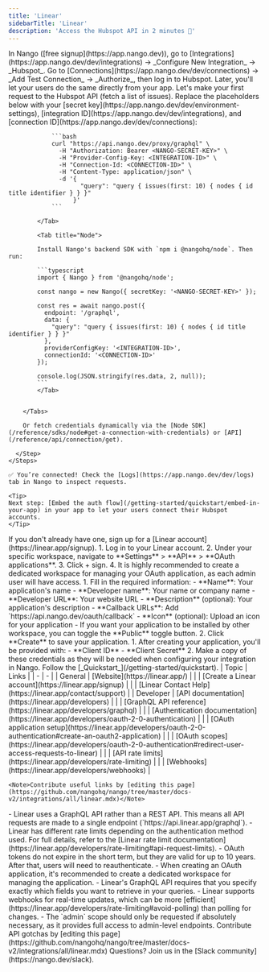 ```yaml
---
title: 'Linear'
sidebarTitle: 'Linear'
description: 'Access the Hubspot API in 2 minutes 💨'
---
```


<Tabs>
  <Tab title="🚀 Quickstart">
    <Steps>
      <Step title="Create an integration">
        In Nango ([free signup](https://app.nango.dev)), go to [Integrations](https://app.nango.dev/dev/integrations) -> _Configure New Integration_ -> _Hubspot_.
      </Step>
      <Step title="Authorize Hubspot">
        Go to [Connections](https://app.nango.dev/dev/connections) -> _Add Test Connection_ -> _Authorize_, then log in to Hubspot. Later, you'll let your users do the same directly from your app.
      </Step>
      <Step title="Call the Hubspot API">
        Let's make your first request to the Hubspot API (fetch a list of issues). Replace the placeholders below with your [secret key](https://app.nango.dev/dev/environment-settings), [integration ID](https://app.nango.dev/dev/integrations), and [connection ID](https://app.nango.dev/dev/connections):
        <Tabs> 
            <Tab title="cURL">

                ```bash
                curl "https://api.nango.dev/proxy/graphql" \
                  -H "Authorization: Bearer <NANGO-SECRET-KEY>" \
                  -H "Provider-Config-Key: <INTEGRATION-ID>" \
                  -H "Connection-Id: <CONNECTION-ID>" \
                  -H "Content-Type: application/json" \
                  -d '{
                        "query": "query { issues(first: 10) { nodes { id title identifier } } }"
                      }'
                ```

            </Tab>

            <Tab title="Node">

            Install Nango's backend SDK with `npm i @nangohq/node`. Then run:

            ```typescript
            import { Nango } from '@nangohq/node';

            const nango = new Nango({ secretKey: '<NANGO-SECRET-KEY>' });

            const res = await nango.post({
              endpoint: '/graphql',
              data: {
                "query": "query { issues(first: 10) { nodes { id title identifier } } }"
              },
              providerConfigKey: '<INTEGRATION-ID>',
              connectionId: '<CONNECTION-ID>'
            });

            console.log(JSON.stringify(res.data, 2, null));
            ```
            </Tab>


        </Tabs>

        Or fetch credentials dynamically via the [Node SDK](/reference/sdks/node#get-a-connection-with-credentials) or [API](/reference/api/connection/get).

      </Step>
    </Steps>

    ✅ You’re connected! Check the [Logs](https://app.nango.dev/dev/logs) tab in Nango to inspect requests.

    <Tip>
    Next step: [Embed the auth flow](/getting-started/quickstart/embed-in-your-app) in your app to let your users connect their Hubspot accounts.
    </Tip>
  </Tab>
  <Tab title="🧑‍💻 OAuth app setup">
   <Steps>
  <Step title="Create a Linear account">
    If you don't already have one, sign up for a [Linear account](https://linear.app/signup).
  </Step>
  <Step title="Create an OAuth2 application">
    1. Log in to your Linear account.
    2. Under your specific workspace, navigate to **Settings** > **API** > **OAuth applications**.
    3. Click + sign.
    4. It is highly recommended to create a dedicated workspace for managing your OAuth application, as each admin user will have access.
  </Step>
  <Step title="Configure your OAuth application">
    1. Fill in the required information:
       - **Name**: Your application's name
       - **Developer name**: Your name or company name
       - **Developer URL**: Your website URL
       - **Description** (optional): Your application's description
       - **Callback URLs**: Add `https://api.nango.dev/oauth/callback`
       - **Icon** (optional): Upload an icon for your application
       - If you want your application to be installed by other workspace, you can toggle the **Public** toggle button.
    2. Click **Create** to save your application.
  </Step>
  <Step title="Obtain OAuth credentials">
    1. After creating your application, you'll be provided with:
       - **Client ID**
       - **Client Secret**
    2. Make a copy of these credentials as they will be needed when configuring your integration in Nango.
  </Step>

  <Step title="Next">
    Follow the [_Quickstart_](/getting-started/quickstart).
  </Step>
</Steps>

  </Tab>
  <Tab title="🔗 Useful links">
| Topic | Links | 
| - | - | 
| General | [Website](https://linear.app/) |
| | [Create a Linear account](https://linear.app/signup) |
| | [Linear Contact Help](https://linear.app/contact/support) |
| Developer | [API documentation](https://linear.app/developers) |
| | [GraphQL API reference](https://linear.app/developers/graphql) |
| | [Authentication documentation](https://linear.app/developers/oauth-2-0-authentication) |
| | [OAuth application setup](https://linear.app/developers/oauth-2-0-authentication#create-an-oauth2-application) |
| | [OAuth scopes](https://linear.app/developers/oauth-2-0-authentication#redirect-user-access-requests-to-linear) |
| | [API rate limits](https://linear.app/developers/rate-limiting) |
| | [Webhooks](https://linear.app/developers/webhooks) |

    <Note>Contribute useful links by [editing this page](https://github.com/nangohq/nango/tree/master/docs-v2/integrations/all/linear.mdx)</Note>
  </Tab>
  <Tab title="🚨 API gotchas">
  -  Linear uses a GraphQL API rather than a REST API. This means all API requests are made to a single endpoint (`https://api.linear.app/graphql`).
  -  Linear has different rate limits depending on the authentication method used. For full details, refer to the [Linear rate limit documentation](https://linear.app/developers/rate-limiting#api-request-limits).
  -  OAuth tokens do not expire in the short term, but they are valid for up to 10 years. After that, users will need to reauthenticate.
  -  When creating an OAuth application, it's recommended to create a dedicated workspace for managing the application.
  -  Linear's GraphQL API requires that you specify exactly which fields you want to retrieve in your queries.
  -  Linear supports webhooks for real-time updates, which can be more [efficient](https://linear.app/developers/rate-limiting#avoid-polling) than polling for changes.
  -  The `admin` scope should only be requested if absolutely necessary, as it provides full access to admin-level endpoints.
    <Note>Contribute API gotchas by [editing this page](https://github.com/nangohq/nango/tree/master/docs-v2/integrations/all/linear.mdx)</Note>
  </Tab>
</Tabs>

<Info>
    Questions? Join us in the [Slack community](https://nango.dev/slack).
</Info>